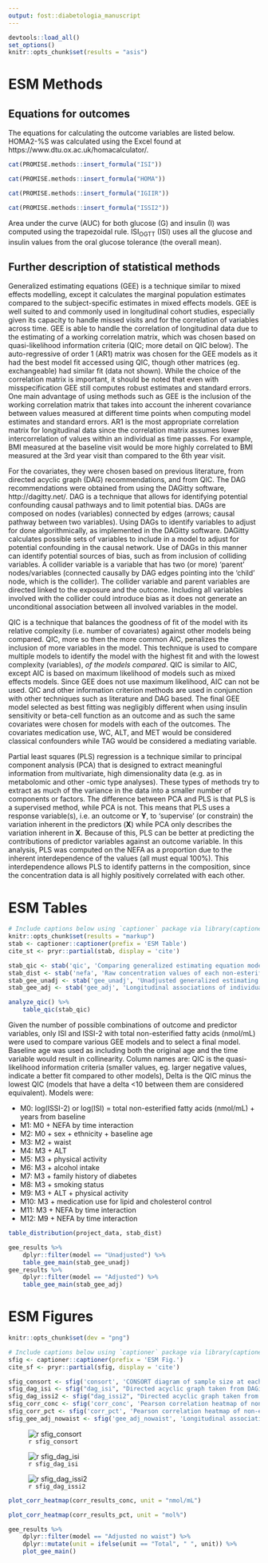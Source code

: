 ```yaml
---
output: fost::diabetologia_manuscript
---
```


```r
devtools::load_all()
set_options()
knitr::opts_chunk$set(results = "asis")
```

# ESM Methods

## Equations for outcomes

The equations for calculating the outcome variables are listed below. HOMA2-%S was 
calculated using the Excel found at https://www.dtu.ox.ac.uk/homacalculator/.

```r
cat(PROMISE.methods::insert_formula("ISI"))
```

```r
cat(PROMISE.methods::insert_formula("HOMA"))
```

```r
cat(PROMISE.methods::insert_formula("IGIIR"))
```

```r
cat(PROMISE.methods::insert_formula("ISSI2"))
```

Area under the curve (AUC) for both glucose (G) and insulin (I) was computed
using the trapezoidal rule. ISI~OGTT~ (ISI) uses all the glucose and insulin
values from the oral glucose tolerance (the overall mean).

## Further description of statistical methods

Generalized estimating equations (GEE) is a technique similar to mixed effects 
modelling, except it calculates the marginal population estimates compared to the
subject-specific estimates in mixed effects models. GEE is well suited to and
commonly used in longitudinal cohort studies, especially given its capacity to
handle missed visits and for the correlation of variables across time. 
GEE is able to handle the correlation of longitudinal data due to the
estimating of a working correlation matrix, which was chosen based on
quasi-likelihood information criteria (QIC; more detail on QIC below). The auto-regressive of order 1
(AR1) matrix was chosen for the GEE models as it had the best model fit accessed
using QIC, though other matrices (eg. exchangeable) had similar fit (data not
shown). While the choice of the correlation matrix is important, it should be noted
that even with misspecification GEE still computes robust estimates and standard errors.
One main advantage of using methods such as GEE is the inclusion of the
working correlation matrix that takes into account the inherent covariance
between values measured at different time points when computing model estimates
and standard errors. AR1 is the most appropriate correlation matrix for
longitudinal data since the correlation matrix assumes lower intercorrelation of
values within an individual as time passes. For example, BMI measured at the
baseline visit would be more highly correlated to BMI measured at the 3rd year
visit than compared to the 6th year visit.

For the covariates, they were chosen based on previous literature, from directed
acyclic graph (DAG) recommendations, and from QIC. The DAG recommendations were
obtained from using the DAGitty software, http://dagitty.net/. DAG is a
technique that allows for identifying potential confounding causal pathways and
to limit potential bias. DAGs are composed on nodes (variables) connected by
edges (arrows; causal pathway between two variables). Using DAGs to identify
variables to adjust for done algorithmically, as implemented in the DAGitty
software. DAGitty calculates possible sets of variables to include in a model to
adjust for potential confounding in the causal network. Use of DAGs in this
manner can identify potential sources of bias, such as from inclusion of
colliding variables. A collider variable is a variable that has two (or more)
'parent' nodes/variables (connected causally by DAG edges pointing into the
'child' node, which is the collider). The collider variable and parent variables
are directed linked to the exposure and the outcome. Including all variables
involved with the collider could introduce bias as it does not generate an
unconditional association between all involved variables in the model.

QIC is a technique that balances the goodness of fit of the model with its
relative complexity (i.e. number of covariates) against other models being
compared. QIC, more so then the more common AIC, penalizes the inclusion of more
variables in the model. This technique is used to compare multiple models to
identify the model with the highest fit and with the lowest complexity (variables),
*of the models compared*. QIC is similar to AIC, except AIC is based on maximum
likelihood of models such as mixed effects models. Since GEE does not use
maximum likelihood, AIC can not be used. QIC and other information
criterion methods are used in conjunction with other techniques such as
literature and DAG based. The final GEE model selected as best fitting was
negligibly different when using insulin sensitivity or beta-cell function as an
outcome and as such the same covariates were chosen for models with each of the
outcomes. The covariates medication use, WC, ALT, and MET would be considered
classical confounders while TAG would be considered a mediating variable.

Partial least squares (PLS) regression is a technique similar to principal
component analysis (PCA) that is designed to extract meaningful information from
multivariate, high dimensionality data (e.g. as in metabolomic and other -omic type 
analyses). These types of methods try to extract as much of the variance in the 
data into a smaller number of components or factors. The difference between PCA 
and PLS is that PLS is a supervised method, while PCA is not. This means that
PLS uses a response variable(s), i.e. an outcome or **Y**, to 'supervise' (or
constrain) the variation inherent in the predictors (**X**) while PCA only
describes the variation inherent in **X**. Because of this, PLS can be better at
predicting the contributions of predictor variables against an outcome variable.
In this analysis, PLS was computed on the NEFA as a proportion due to the
inherent interdependence of the values (all must equal 100%). This 
interdependence allows PLS to identify patterns in the composition, since
the concentration data is all highly positively correlated with each other.

# ESM Tables

```r
# Include captions below using `captioner` package via library(captioner)
knitr::opts_chunk$set(results = "markup")
stab <- captioner::captioner(prefix = 'ESM Table')
cite_st <- pryr::partial(stab, display = 'cite')

stab_qic <- stab('qic', 'Comparing generalized estimating equation models adjusting for different covariates using Quasi-Likelihood Information Criterion.')
stab_dist <- stab('nefa', 'Raw concentration values of each non-esterified fatty acid in the PROMISE cohort at the baseline visit (2004-2006). Values are presented as mean (SD).')
stab_gee_unadj <- stab('gee_unadj', 'Unadjusted generalized estimating equation models of the longitudinal associations of individual non-esterified fatty acids (mol% and nmol/mL) with insulin sensitivity and beta-cell function over the 6 years in the PROMISE cohort.  GEE models are only adjusted for time. Outcome variables were log-transformed, predictor variables were scaled, and x-axis values were exponentiated to represent percent difference per SD increase in the fatty acid.  P-values were adjusted for the BH false discovery rate, with significant (p<0.05) associations indicated by asterisk.')
stab_gee_adj <- stab('gee_adj', 'Longitudinal associations of individual non-esterified fatty acids (mol% and nmol/mL) with insulin sensitivity and beta-cell function over the 6 years in the PROMISE cohort. GEE models were adjusted for time, sex, ethnicity, baseline age, WC, ALT, and family history of diabetes. Outcome variables were log-transformed, predictor variables were scaled, and x-axis values were exponentiated to represent percent difference per SD increase in the fatty acid.  P-values were adjusted for the BH false discovery rate, with significant (p<0.05) associations indicated by asterisk (*).')
```

```r
analyze_qic() %>% 
    table_qic(stab_qic)
```

Given the number of possible combinations of outcome and predictor variables,
only ISI and ISSI-2 with total non-esterified fatty acids (nmol/mL) were used to
compare various GEE models and to select a final model.  Baseline age was used
as including both the original age and the time variable would result in
collinearity.  Column names are: QIC is the quasi-likelihood information criteria
(smaller values, eg. larger negative values, indicate a better fit compared to
other models), Delta is the QIC minus the lowest QIC (models that have a delta <10 
between them are considered equivalent).  Models were:

- M0: log(ISSI-2) or log(ISI) = total non-esterified fatty acids (nmol/mL) + years from baseline
- M1: M0 + NEFA by time interaction
- M2: M0 + sex + ethnicity + baseline age
- M3: M2 + waist
- M4: M3 + ALT
- M5: M3 + physical activity
- M6: M3 + alcohol intake
- M7: M3 + family history of diabetes
- M8: M3 + smoking status
- M9: M3 + ALT + physical activity
- M10: M3 + medication use for lipid and cholesterol control
- M11: M3 + NEFA by time interaction
- M12: M9 + NEFA by time interaction

```r
table_distribution(project_data, stab_dist)
```

```r
gee_results %>% 
    dplyr::filter(model == "Unadjusted") %>% 
    table_gee_main(stab_gee_unadj)
gee_results %>% 
    dplyr::filter(model == "Adjusted") %>% 
    table_gee_main(stab_gee_adj)
```

# ESM Figures

```r
knitr::opts_chunk$set(dev = "png")

# Include captions below using `captioner` package via library(captioner)
sfig <- captioner::captioner(prefix = 'ESM Fig.')
cite_sf <- pryr::partial(sfig, display = 'cite')

sfig_consort <- sfig('consort', 'CONSORT diagram of sample size at each examination visit for the main PROMISE cohort in addition of the sample size determination for the present analysis.')
sfig_dag_isi <- sfig("dag_isi", "Directed acyclic graph taken from DAGitty (DAGitty.net) for the potential causal pathway between NEFA and ISI. Node and arrow description: Green with a triangle is the exposure; blue with a line/I is the outcome; empty blue is an ancestor of the outcome; empty green is an ancestor of the exposure; and empty red is an ancestor of both the outcome and the exposure; green arrow is on causal pathway; red arrow is a biasing pathway; black arrow is not along the pathway from the exposure to the outcome. DAGitty recommended a minimal adjustment of waist, sex, and MET (physical activity).")
sfig_dag_issi2 <- sfig("dag_issi2", "Directed acyclic graph taken from DAGitty (DAGitty.net) for the potential causal pathway between NEFA and ISSI-2. Node and arrow description: Green with a triangle is the exposure; blue with a line/I is the outcome; empty blue is an ancestor of the outcome; empty green is an ancestor of the exposure; and empty red is an ancestor of both the outcome and the exposure; green arrow is on causal pathway; red arrow is a biasing pathway; black arrow is not along the pathway from the exposure to the outcome. DAGitty recommended a minimal adjustment of waist, ethnicity, and MET (physical activity).")
sfig_corr_conc <- sfig('corr_conc', 'Pearson correlation heatmap of non-esterified fatty acids (*nmol/mL*) and basic PROMISE participant characteristics for the baseline visit (2004-2006). Darkness of the colour indicates the magnitude of the correlation, with orange indicating positive and blue indicating negative correlations.')
sfig_corr_pct <- sfig('corr_pct', 'Pearson correlation heatmap of non-esterified fatty acids (*mol%*) and basic PROMISE participant characteristics for the baseline visit (2004-2006). Darkness of the colour indicates the magnitude of the correlation, with orange indicating positive and blue indicating negative correlations.')
sfig_gee_adj_nowaist <- sfig('gee_adj_nowaist', 'Longitudinal associations of individual non-esterified fatty acids (mol% and nmol/mL) with insulin sensitivity and beta-cell function over the 6 years in the PROMISE cohort. Generalized estimating equation models were fully adjusted, *excluding waist circumference*. X-axis values represent a percent difference in the outcome per SD increase in the fatty acid. P-values were adjusted for the BH false discovery rate, with each increase in dot size and blackness representing a p-value significance of p>0.05, p<0.05, and p<0.01.')
```

![`r sfig_consort`](../img/flowDiagramSample.png)

![`r sfig_dag_isi`](../img/dagitty-isi.png)

![`r sfig_dag_issi2`](../img/dagitty-issi2.png)

```r
plot_corr_heatmap(corr_results_conc, unit = "nmol/mL")
```

```r
plot_corr_heatmap(corr_results_pct, unit = "mol%")
```

```r
gee_results %>% 
    dplyr::filter(model == "Adjusted no waist") %>% 
    dplyr::mutate(unit = ifelse(unit == "Total", " ", unit)) %>% 
    plot_gee_main()
```
